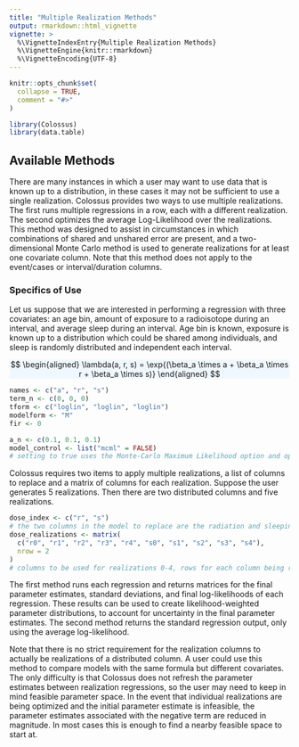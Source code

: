```yaml
---
title: "Multiple Realization Methods"
output: rmarkdown::html_vignette
vignette: >
  %\VignetteIndexEntry{Multiple Realization Methods}
  %\VignetteEngine{knitr::rmarkdown}
  %\VignetteEncoding{UTF-8}
---
```


```r
knitr::opts_chunk$set(
  collapse = TRUE,
  comment = "#>"
)
```

```r
library(Colossus)
library(data.table)
```

## Available Methods

There are many instances in which a user may want to use data that is known up to a distribution, in these cases it may not be sufficient to use a single realization. Colossus provides two ways to use multiple realizations. The first runs multiple regressions in a row, each with a different realization. The second optimizes the average Log-Likelihood over the realizations. This method was designed to assist in circumstances in which combinations of shared and unshared error are present, and a two-dimensional Monte Carlo method is used to generate realizations for at least one covariate column. Note that this method does not apply to the event/cases or interval/duration columns.

### Specifics of Use

Let us suppose that we are interested in performing a regression with three covariates: an age bin, amount of exposure to a radioisotope during an interval, and average sleep during an interval. Age bin is known, exposure is known up to a distribution which could be shared among individuals, and sleep is randomly distributed and independent each interval.

<p class="text-center" style="background-color: aliceblue">
$$
\begin{aligned}
    \lambda(a, r, s) = \exp{(\beta_a \times a + \beta_a \times r + \beta_a \times s)}
\end{aligned}
$$
</p>

```r
names <- c("a", "r", "s")
term_n <- c(0, 0, 0)
tform <- c("loglin", "loglin", "loglin")
modelform <- "M"
fir <- 0

a_n <- c(0.1, 0.1, 0.1)
model_control <- list("mcml" = FALSE)
# setting to true uses the Monte-Carlo Maximum Likelihood option and optimizes the average log-likelihood, setting to false optimizes each realization seperately.
```

Colossus requires two items to apply multiple realizations, a list of columns to replace and a matrix of columns for each realization. Suppose the user generates 5 realizations. Then there are two distributed columns and five realizations.

```r
dose_index <- c("r", "s")
# the two columns in the model to replace are the radiation and sleeping covariates
dose_realizations <- matrix(
  c("r0", "r1", "r2", "r3", "r4", "s0", "s1", "s2", "s3", "s4"),
  nrow = 2
)
# columns to be used for realizations 0-4, rows for each column being replaced
```

The first method runs each regression and returns matrices for the final parameter estimates, standard deviations, and final log-likelihoods of each regression. These results can be used to create likelihood-weighted parameter distributions, to account for uncertainty in the final parameter estimates. The second method returns the standard regression output, only using the average log-likelihood.

Note that there is no strict requirement for the realization columns to actually be realizations of a distributed column. A user could use this method to compare models with the same formula but different covariates. The only difficulty is that Colossus does not refresh the parameter estimates between realization regressions, so the user may need to keep in mind feasible parameter space. In the event that individual realizations are being optimized and the initial parameter estimate is infeasible, the parameter estimates associated with the negative term are reduced in magnitude. In most cases this is enough to find a nearby feasible space to start at.
